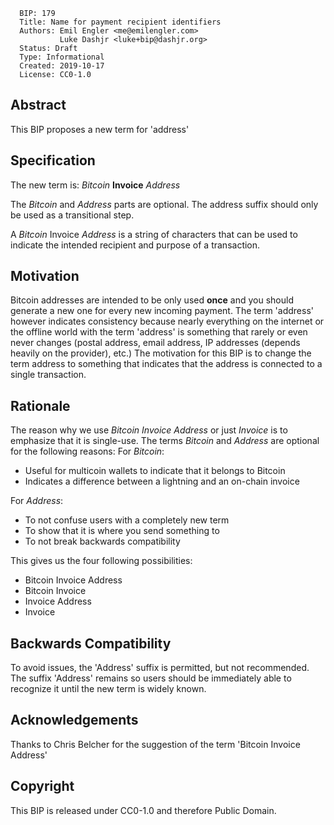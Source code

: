 <pre>
  BIP: 179
  Title: Name for payment recipient identifiers
  Authors: Emil Engler <me@emilengler.com>
           Luke Dashjr <luke+bip@dashjr.org>
  Status: Draft
  Type: Informational
  Created: 2019-10-17
  License: CC0-1.0
</pre>

==Abstract==
This BIP proposes a new term for 'address'

==Specification==
The new term is:
''Bitcoin'' '''Invoice''' ''Address''

The ''Bitcoin'' and ''Address'' parts are optional.
The address suffix should only be used as a transitional step.

A ''Bitcoin'' Invoice ''Address'' is a string of characters that can be used to indicate the intended recipient and purpose of a transaction.

==Motivation==
Bitcoin addresses are intended to be only used '''once''' and you should generate a new one for every new incoming payment.
The term 'address' however indicates consistency because nearly everything on the internet or the offline world with the term 'address'
is something that rarely or even never changes (postal address, email address, IP addresses (depends heavily on the provider), etc.)
The motivation for this BIP is to change the term address to something that indicates that the address is connected to a single transaction.

==Rationale==
The reason why we use ''Bitcoin Invoice Address'' or just ''Invoice'' is to emphasize that it is single-use.
The terms ''Bitcoin'' and ''Address'' are optional for the following reasons:
For ''Bitcoin'':
* Useful for multicoin wallets to indicate that it belongs to Bitcoin
* Indicates a difference between a lightning and an on-chain invoice
For ''Address'':
* To not confuse users with a completely new term
* To show that it is where you send something to
* To not break backwards compatibility

This gives us the four following possibilities:
* Bitcoin Invoice Address
* Bitcoin Invoice
* Invoice Address
* Invoice

==Backwards Compatibility==
To avoid issues, the 'Address' suffix is permitted, but not recommended.
The suffix 'Address' remains so users should be immediately able to recognize it until the new term is widely known.

==Acknowledgements==
Thanks to Chris Belcher for the suggestion of the term 'Bitcoin Invoice Address'

==Copyright==
This BIP is released under CC0-1.0 and therefore Public Domain.
